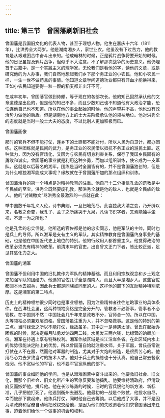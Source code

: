 ```yaml
---
---
---
```

title: 第三节　曾国藩刷新旧社会
---




曾国藩是我国旧文化的代表人物，甚至于理想人物。他生在嘉庆十六年（1811年），比洪秀全大两岁。他是湖南湘乡人，家世业农。他虽没有下过苦力，他的教育是从艰难困苦中奋斗出来的。他成翰林的时候，正是鸦片战争将要开始的时候。他的日记虽提及鸦片战争，但似乎不大注意，不了解那次战争的历史意义。他仍埋首于古籍中，是一个实践主义的理学家。无论我们是看他的字，读他的文章，或是研究他的为人办事，我们自然地想起我们乡下那个务正业的小农民，他和小农民一样，一生一世不做苟且的事情。他知道文章学问道德功业都只有汗血才能换得来，正如小农民知道要得一粒一颗的稻麦都非出汗不可。

在咸丰初年，曾国藩官做到侍郎，等于现在的各部次长。他的知己固然承认他的文章道德是出色的，但是他的知己不多，而且少数知己也不知道他有大政治才能，恐怕连他自己也不知道。所以在他的事业起始的时候，他的声望并不高，他也没有政治势力做他的后盾。但是湖南地方上的士大夫阶级承认他的领袖地位。他对洪秀全的态度就是当时一般士大夫的态度，不过比别人更加积极而已。



曾国藩画像

那时的官兵不但不能打仗，连乡下的土匪都不能对付，所以人民为自卫计，都办团练。这种团练就是民间的武力，是务正业的农民借以抵抗不务正业的游民土匪。这种武力，因为没有官场化，又因为与农民有切身利害关系，保存了我国乡民固有的勇敢和诚实。曾国藩的事业就是利用这种乡勇，而加以组织训练，使它成为一支军队。这就是以后著名的湘军。团练是当时全国皆有的，并不是曾国藩独创的，但是为什么唯独湘军能成大事呢？缘故就在于曾国藩所加的那点组织和训练。

曾国藩治兵的第一个特点是对精神教育的注重。他自己十二分相信孔孟的遗教是中华民族的至宝。洪秀全既然要废孔教，那洪秀全就是他的敌人，也就是全民族的敌人。他的“讨贼檄文”骂洪秀全最激烈的一点就在此：

举中国数千年礼义人伦，诗书典则，一旦扫地荡尽，此岂独我大清之变，乃开辟以来，名教之奇变，我孔子、孟子之所痛哭于九泉，凡读书识字者，又焉能袖手坐视，不思一为之所也？

他是孔孟的忠实信徒，他所选的官佐都是他的忠实同志，他是军队的主帅，同时也是兵士的导师。所以湘军是支有主义的军队。其实精神教育是曾国藩终身事业的基础，也是他在中国近代史上地位的特别。他的行政用人都首重主义。他觉得政治的改革必须先有精神的改革。前清末年的官吏，出自曾文正门下者，皆比较正派，足见其感化力之大。



曾国藩的湘军

曾国藩不但利用中国的旧礼教作为军队的精神基础，而且利用宗族观念和乡土观念来加强军队的团结力。他选的官佐几乎全是湖南人，而且大半是湘乡人。这些官佐都回本地去招兵，因此兵士都是同族或同里的人。这样他的部下的互助精神特别浓厚。这是湘军的第二特点。

历史上的精神领袖很少同时也是事业领袖，因为注重精神者往往忽略事业的具体条件。在西洋社会里，这两种领袖资格是完全分开的。管教者不必管事，管事者不必管教。在中国则不然：中国社会几千年来是政教不分，官师合一的。所以在中国，头等领袖必须兼双层资格。曾国藩虽注重为人，并不忽略做事。这是他的特别的第三点。当时绿营之所以不能打仗，缘故虽多，其中之一是待遇太薄。曾氏在起始办团练的时候，就决定每月陆勇发饷四两二钱，水勇发三两六钱，比绿营的饷额加一倍。湘军在待遇上享有特殊权利。湘军作战区域是长江沿岸各省。在此区域内水上的优势很能决定陆上的优势，所以曾国藩自始就注重水师。关于军器，曾氏虽常说打仗在人不在器，然而他对军器的制造，尤其对于大炮的制造，是很费苦心的。他用尽心力去罗致当时的技术人才。他对于兵士的操练也十分认真。他自己常去督察检阅。他不宽纵他的军官，也不要军官宽纵他的部下。

曾国藩的事业如同他的学问，也是从艰难困苦中奋斗出来的。他要救旧社会、旧文化，而那个旧社会、旧文化所产生的官僚反要和他捣乱。他要维持清政府，但清政府反而嫉妒他，排斥他。他在长沙练勇的时候，旧时的官兵恨他的新方法、新标准，几乎把他打死了。他逃到衡州去避乱。他最初的一战是个败仗，他投水自尽，幸而被部下救起来。他练兵打仗，同时他自己去筹饷。以后他成了大事，并不是因为清政府和官僚自动地把政权交给他，是因为他们的失败迫着他们求曾国藩出来任事，迫着他们给他一个做事的机会和权利。